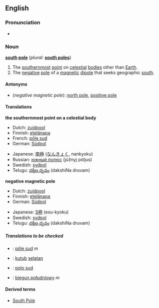 {{see|South Pole}}
==English==

===Pronunciation===
*{{audio|en-us-south_pole.ogg|Audio (US)}}

===Noun===
'''[[south]] [[pole]]''' (''plural'': '''[[south poles]]''')

# The [[southernmost]] [[point]] on [[celestial]] [[body|bodies]] other than [[Earth]].
# The [[negative]] [[pole]] of a [[magnetic]] [[dipole]] that seeks geographic [[south]].

====Antonyms====
*(''negative magnetic pole''): [[north pole]], [[positive pole]]

====Translations====
'''the southernmost point on a celestial body'''
{{top}}
*Dutch: [[zuidpool]] {{m}}
*Finnish: [[etelänapa]]
*French: [[pôle sud]] {{m}}
*German: [[Südpol]] {{m}}
{{mid}}
*Japanese: [[南極]] ([[なんきょく]], nankyoku)
*Russian: [[южный полюс]] (júžnyj póljus) {{m}}
*Swedish: [[sydpol]] {{c}}
*Telugu: [[దక్షిణ దృవం]] (dakshiNa druvam)
{{bottom}}

'''negative magnetic pole'''
{{top}}
*Dutch: [[zuidpool]] {{m}}
*Finnish: [[etelänapa]]
*German: [[Südpol]] {{m}}
{{mid}}
*Japanese: [[S極]] (esu-kyoku)
*Swedish: [[sydpol]] {{c}}
*Telugu: [[దక్షిణ దృవం]] (dakshiNa druvam)
{{bottom}}

=====Translations to be checked=====
{{checktrans}}
<!--don't give the translation for South Pole!-->
*{{ttbc|French}}: [[pôle sud]] ''m''
*{{ttbc|Indonesian}}: [[kutub]] [[selatan]]
*{{ttbc|Interlingua}}: [[polo sud]]
*{{ttbc|Polish}}: [[biegun południowy]] ''m''

====Derived terms====
*[[South Pole]]